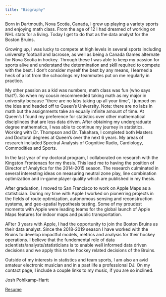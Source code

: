 ```yaml
---
title: "Biography"
---
```


Born in Dartmouth, Nova Scotia, Canada, I grew up playing a variety sports and enjoying math class. From the age of 12 I had dreamed of working on NHL stats for a living. Today I get to do that as the data analyst for the Boston Bruins.

Growing up, I was lucky to compete at high levels in several sports including university football and lacrosse, as well as being a Canada Games alternate for Nova Scotia in hockey. Through these I was able to keep my passion for sports alive and understand the determination and skill required to compete with the best. I don't consider myself the best by any means, I learned a heck of a lot from the schoolings my teammates put on me regularly in practice.

My other passion as a kid was numbers, math class was fun (who says that?). So when my cousin recommended taking math as my major in university because "there are no labs taking up all your time", I jumped on the idea and headed off to Queen's University. Note: there are no labs in math but the assignments take an equally infinite amount of time. At Queen's I found my preference for statistics over other mathematical disciplinces that are less data driven. After obtaining my undergraduate degree mathematics, I was able to continue my journey in statistics. Working with Dr. Thompson and Dr. Takahara, I completed both Masters and Doctoral degrees at Queen's over the next 6 years. My areas of research included Spectral Analysis of Cognitive Radio, Cardiology, Commodities and Sports.

In the last year of my doctoral program, I collaborated on research with the Kingston Frontenacs for my thesis. This lead me to having the position of Director of Analytics for the 2014-2015 season. The research culminated in several interesting ideas on measuring neutral zone play, line combination optimization and in-game player quality which are published in my thesis.

After graduation, I moved to San Francisco to work on Apple Maps as a statistician. During my time with Apple I worked on pionerring projects in the fields of route optimization, autonomous sensing and reconstruction systems, and geo-spatial hypothesis testing. Some of my proudest moments with Apple were leading teams for the global launch of Apple Maps features for indoor maps and public transportation.

AFter 3 years with Apple, I had the opportunity to join the Boston Bruins as their data analyst. Since the 2018-2019 season I have worked with the Bruins to develop impactful models, metrics and analysis for their hockey operations. I believe that the fundemental role of data scientists/analysts/statisticians is to enable well informed data driven decisions and we apply this to the hockey related decisions of the Bruins.

Outside of my interests in statistics and team sports, I am also an avid amateur electronic musician and in a past life a professional DJ. On my contact page, I include a couple links to my music, if you are so inclined.

Josh Pohlkamp-Hartt


[Resume](files/JPohlkampHartt-Resume_2021.pdf)

